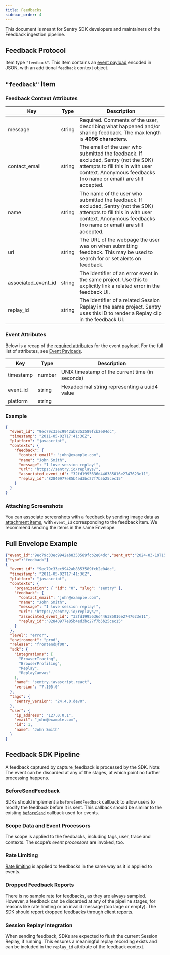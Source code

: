 ```yaml
---
title: Feedbacks
sidebar_order: 4
---
```


This document is meant for Sentry SDK developers and maintainers of the Feedback ingestion pipeline.

## Feedback Protocol

Item type `"feedback"`. This Item contains an [event payload](/sdk/data-model/event-payloads/) encoded in JSON, with an additional `feedback` context object.

## `"feedback"` Item

### Feedback Context Attributes

| Key                    | Type                      | Description                                                                                                                                                                                          |
| ---------------------- | ------------------------- | ---------------------------------------------------------------------------------------------------------------------------------------------------------------------------------------------------- |
| message                | string                    | Required. Comments of the user, describing what happened and/or sharing feedback. The max length is **4096 characters**.                                                                             |
| contact_email          | string                    | The email of the user who submitted the feedback. If excluded, Sentry (not the SDK) attempts to fill this in with user context. Anonymous feedbacks (no name or email) are still accepted.           |
| name                   | string                    | The name of the user who submitted the feedback. If excluded, Sentry (not the SDK) attempts to fill this in with user context. Anonymous feedbacks (no name or email) are still accepted.            |
| url                    | string                    | The URL of the webpage the user was on when submitting feedback. This may be used to search for or set alerts on feedback.                                                                           |
| associated_event_id    | string                    | The identifier of an error event in the same project. Use this to explicitly link a related error in the feedback UI.                                                                                |
| replay_id              | string                    | The identifier of a related Session Replay in the same project. Sentry uses this ID to render a Replay clip in the feedback UI.                                                                      |

### Event Attributes

Below is a recap of the [required attributes](/sdk/data-model/event-payloads/#required-attributes) for the event payload.
For the full list of attributes, see [Event Payloads](/sdk/data-model/event-payloads/).

| Key                        | Type   | Description                                     |
| -------------------------- | ------ | ----------------------------------------------- |
| timestamp                  | number | UNIX timestamp of the current time (in seconds) |
| event_id                   | string | Hexadecimal string representing a uuid4 value   |
| platform                   | string |                                                 |

### Example
```json
{
  "event_id": "9ec79c33ec9942ab8353589fcb2e04dc",
  "timestamp": "2011-05-02T17:41:36Z",
  "platform": "javascript",
  "contexts": {
    "feedback": {
      "contact_email": "john@example.com",
      "name": "John Smith",
      "message": "I love session replay!",
      "url": "https://sentry.io/replays/",
      "associated_event_id": "32fd1995636d446385016e2747623e11",
      "replay_id":"82840977e85b4ed3bc27f7b5b25cec15"
    }
  }
}
```

### Attaching Screenshots

You can associate screenshots with a feedback by sending image data as
[attachment items](/sdk/data-model/envelope-items/#attachment), with `event_id`
corresponding to the feedback item. We recommend sending the items in the same
Envelope.

## Full Envelope Example

```json
{"event_id":"9ec79c33ec9942ab8353589fcb2e04dc","sent_at":"2024-03-19T15:18:27.581Z","sdk":{"name":"sentry.javascript.react","version":"7.105.0"}}
{"type":"feedback"}
{
  "event_id": "9ec79c33ec9942ab8353589fcb2e04dc",
  "timestamp": "2011-05-02T17:41:36Z",
  "platform": "javascript",
  "contexts": {
    "organization": { "id": "0", "slug": "sentry" },
    "feedback": {
      "contact_email": "john@example.com",
      "name": "John Smith",
      "message": "I love session replay!",
      "url": "https://sentry.io/replays/",
      "associated_event_id": "32fd1995636d446385016e2747623e11",
      "replay_id":"82840977e85b4ed3bc27f7b5b25cec15"
    }
  },
  "level": "error",
  "environment": "prod",
  "release": "frontend@f00",
  "sdk": {
    "integrations": [
      "BrowserTracing",
      "BrowserProfiling",
      "Replay",
      "ReplayCanvas"
    ],
    "name": "sentry.javascript.react",
    "version": "7.105.0"
  },
  "tags": {
    "sentry_version": "24.4.0.dev0",
  },
  "user": {
    "ip_address": "127.0.0.1",
    "email": "john@example.com",
    "id": 1,
    "name": "John Smith"
  }
}
```

## Feedback SDK Pipeline

A feedback captured by capture_feedback is processed by the SDK. Note: The event can be discarded at any of the stages, at which point no further processing happens.

### BeforeSendFeedback

SDKs should implement a `beforeSendFeedback` callback to allow users to modify the feedback before it is sent. This callback should be similar to the existing [`beforeSend`](/sdk/expected-features/#before-send-hook) callback used for events.

### Scope Data and Event Processors

The scope is applied to the feedbacks, including tags, user, trace and contexts. The scope’s _event processors_ are invoked, too.

### Rate Limiting

[Rate limiting](/sdk/expected-features/rate-limiting/) is applied to feedbacks in the same way as it is applied to events.

### Dropped Feedback Reports

There is no sample rate for feedbacks, as they are always sampled. However, a feedback can be discarded at any of the pipeline stages, for reasons like rate limiting or an invalid message (too large or empty). The SDK should report dropped feedbacks through [client reports](/sdk/telemetry/client-reports/).

### Session Replay Integration

When sending feedback, SDKs are expected to flush the current Session Replay, if running. This ensures a meaningful replay recording exists and can be included in the `replay_id` attribute of the feedback context.
